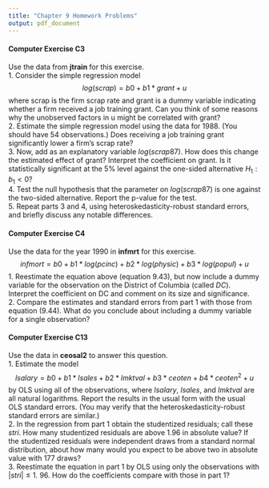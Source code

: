 ```yaml
---
title: "Chapter 9 Homework Problems"
output: pdf_document
---
```


#### Computer Exercise C3

Use the data from **jtrain** for this exercise.\
1. Consider the simple regression model
$$log(scrap) = b0 + b1*grant + u$$
where scrap is the firm scrap rate and grant is a dummy variable indicating whether a firm received a job training grant. Can you think of some reasons why the unobserved factors in u might be correlated with grant?\
2. Estimate the simple regression model using the data for 1988. (You should have 54 observations.) Does receiving a job training grant significantly lower a firm's scrap rate?\
3. Now, add as an explanatory variable $log(scrap87)$. How does this change the estimated effect of grant? Interpret the coefficient on grant. Is it statistically significant at the 5% level against the one-sided alternative $H_1: b_1 < 0$?\
4. Test the null hypothesis that the parameter on $log(scrap87)$ is one against the two-sided alternative. Report the p-value for the test. \
5. Repeat parts 3 and 4, using heteroskedasticity-robust standard errors, and briefly discuss any notable differences.

#### Computer Exercise C4
Use the data for the year 1990 in **infmrt** for this exercise.\
$$infmort = b0 + b1*log(pcinc) + b2*log(physic) + b3*log(popul) + u$$
1. Reestimate the equation above (equation 9.43), but now include a dummy variable for the observation on the District of Columbia (called $DC$). Interpret the coefficient on DC and comment on its size and significance.\
2. Compare the estimates and standard errors from part 1 with those from equation (9.44). What do you conclude about including a dummy variable for a single observation?

#### Computer Exercise C13

Use the data in **ceosal2** to answer this question.\
1. Estimate the model
$$lsalary = b0 + b1*lsales + b2*lmktval + b3*ceoten + b4*ceoten^2 + u$$
by OLS using all of the observations, where $lsalary$, $lsales$, and $lmktval$ are all natural logarithms. Report the results in the usual form with the usual OLS standard errors. (You may verify that the heteroskedasticity-robust standard errors are similar.)\
2. In the regression from part 1 obtain the studentized residuals; call these $stri$. How many studentized residuals are above 1.96 in absolute value? If the studentized residuals were independent draws from a standard normal distribution, about how many would you expect to be above two in absolute value with 177 draws?\
3. Reestimate the equation in part 1 by OLS using only the observations with $|stri| \leq 1$. 96. How do the coefficients compare with those in part 1?


